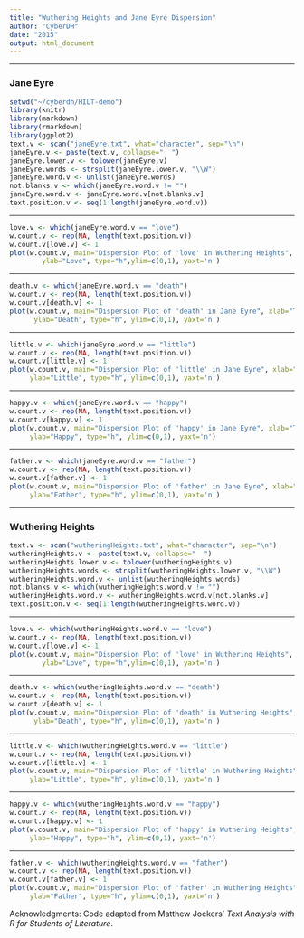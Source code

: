 ```yaml
---
title: "Wuthering Heights and Jane Eyre Dispersion"
author: "CyberDH"
date: "2015"
output: html_document
---
```


***  
### Jane Eyre 
```r
setwd("~/cyberdh/HILT-demo")
library(knitr)
library(markdown)
library(rmarkdown)
library(ggplot2)
text.v <- scan("janeEyre.txt", what="character", sep="\n")
janeEyre.v <- paste(text.v, collapse="  ")
janeEyre.lower.v <- tolower(janeEyre.v)
janeEyre.words <- strsplit(janeEyre.lower.v, "\\W")
janeEyre.word.v <- unlist(janeEyre.words)
not.blanks.v <- which(janeEyre.word.v != "")
janeEyre.word.v <- janeEyre.word.v[not.blanks.v]
text.position.v <- seq(1:length(janeEyre.word.v))
```   

***    
```r
love.v <- which(janeEyre.word.v == "love")
w.count.v <- rep(NA, length(text.position.v))
w.count.v[love.v] <- 1
plot(w.count.v, main="Dispersion Plot of 'love' in Wuthering Heights", xlab="Text Location",
        ylab="Love", type="h",ylim=c(0,1), yaxt='n')
```

***   
```r
death.v <- which(janeEyre.word.v == "death")
w.count.v <- rep(NA, length(text.position.v))
w.count.v[death.v] <- 1
plot(w.count.v, main="Dispersion Plot of 'death' in Jane Eyre", xlab="Text Location",
      ylab="Death", type="h", ylim=c(0,1), yaxt='n')
```

***   
```r
little.v <- which(janeEyre.word.v == "little")
w.count.v <- rep(NA, length(text.position.v))
w.count.v[little.v] <- 1
plot(w.count.v, main="Dispersion Plot of 'little' in Jane Eyre", xlab="Text Location",
     ylab="Little", type="h", ylim=c(0,1), yaxt='n')
```

***     
```r
happy.v <- which(janeEyre.word.v == "happy")
w.count.v <- rep(NA, length(text.position.v))
w.count.v[happy.v] <- 1
plot(w.count.v, main="Dispersion Plot of 'happy' in Jane Eyre", xlab="Text Location", 
     ylab="Happy", type="h", ylim=c(0,1), yaxt='n')
```

***     
```r
father.v <- which(janeEyre.word.v == "father")
w.count.v <- rep(NA, length(text.position.v))
w.count.v[father.v] <- 1
plot(w.count.v, main="Dispersion Plot of 'father' in Jane Eyre", xlab="Text Location",
     ylab="Father", type="h", ylim=c(0,1), yaxt='n')
```   

***
### Wuthering Heights
```r
text.v <- scan("wutheringHeights.txt", what="character", sep="\n")
wutheringHeights.v <- paste(text.v, collapse="  ")
wutheringHeights.lower.v <- tolower(wutheringHeights.v)
wutheringHeights.words <- strsplit(wutheringHeights.lower.v, "\\W")
wutheringHeights.word.v <- unlist(wutheringHeights.words)
not.blanks.v <- which(wutheringHeights.word.v != "")
wutheringHeights.word.v <- wutheringHeights.word.v[not.blanks.v]
text.position.v <- seq(1:length(wutheringHeights.word.v))
```   

***    
```r
love.v <- which(wutheringHeights.word.v == "love")
w.count.v <- rep(NA, length(text.position.v))
w.count.v[love.v] <- 1
plot(w.count.v, main="Dispersion Plot of 'love' in Wuthering Heights", xlab="Text Location",
        ylab="Love", type="h",ylim=c(0,1), yaxt='n')
```

***    
```r
death.v <- which(wutheringHeights.word.v == "death")
w.count.v <- rep(NA, length(text.position.v))
w.count.v[death.v] <- 1
plot(w.count.v, main="Dispersion Plot of 'death' in Wuthering Heights", xlab="Text Location",
      ylab="Death", type="h", ylim=c(0,1), yaxt='n')
```

***    
```r
little.v <- which(wutheringHeights.word.v == "little")
w.count.v <- rep(NA, length(text.position.v))
w.count.v[little.v] <- 1
plot(w.count.v, main="Dispersion Plot of 'little' in Wuthering Heights", xlab="Text Location",
     ylab="Little", type="h", ylim=c(0,1), yaxt='n')
```

***   
```r
happy.v <- which(wutheringHeights.word.v == "happy")
w.count.v <- rep(NA, length(text.position.v))
w.count.v[happy.v] <- 1
plot(w.count.v, main="Dispersion Plot of 'happy' in Wuthering Heights", xlab="Text Location", 
     ylab="Happy", type="h", ylim=c(0,1), yaxt='n')
```

***    
```r
father.v <- which(wutheringHeights.word.v == "father")
w.count.v <- rep(NA, length(text.position.v))
w.count.v[father.v] <- 1
plot(w.count.v, main="Dispersion Plot of 'father' in Wuthering Heights", xlab="Text Location",
     ylab="Father", type="h", ylim=c(0,1), yaxt='n')
```

Acknowledgments: Code adapted from Matthew Jockers’ _Text Analysis with R for Students of Literature_.